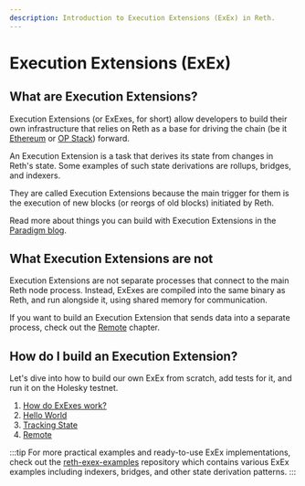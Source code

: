 ```yaml
---
description: Introduction to Execution Extensions (ExEx) in Reth.
---
```


# Execution Extensions (ExEx)

## What are Execution Extensions?

Execution Extensions (or ExExes, for short) allow developers to build their own infrastructure that relies on Reth
as a base for driving the chain (be it [Ethereum](/run/ethereum) or [OP Stack](/run/opstack)) forward.

An Execution Extension is a task that derives its state from changes in Reth's state.
Some examples of such state derivations are rollups, bridges, and indexers.

They are called Execution Extensions because the main trigger for them is the execution of new blocks (or reorgs of old blocks)
initiated by Reth.

Read more about things you can build with Execution Extensions in the [Paradigm blog](https://www.paradigm.xyz/2024/05/reth-exex).

## What Execution Extensions are not

Execution Extensions are not separate processes that connect to the main Reth node process.
Instead, ExExes are compiled into the same binary as Reth, and run alongside it, using shared memory for communication.

If you want to build an Execution Extension that sends data into a separate process, check out the [Remote](/exex/remote) chapter.

## How do I build an Execution Extension?

Let's dive into how to build our own ExEx from scratch, add tests for it,
and run it on the Holesky testnet.

1. [How do ExExes work?](/exex/how-it-works)
1. [Hello World](/exex/hello-world)
1. [Tracking State](/exex/tracking-state)
1. [Remote](/exex/remote)

:::tip
For more practical examples and ready-to-use ExEx implementations, check out the [reth-exex-examples](https://github.com/paradigmxyz/reth-exex-examples) repository which contains various ExEx examples including indexers, bridges, and other state derivation patterns.
:::
